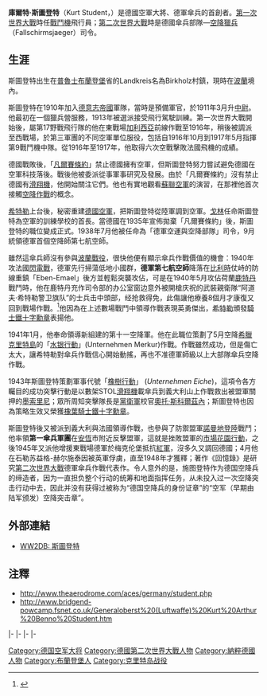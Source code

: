 {{Infobox Military Person
|name=庫爾特·斯圖登特<br/>{{lang|de|Kurt Student}}
|lived={{bd|1890年|5月12日|1978年|7月1日|catIdx=}}
|placeofbirth={{birth date|1890|5|12|df=y}}
{{flag|German Empire}}[[布蘭登堡|布蘭登堡]]
|placeofdeath={{Death date and age|mf=yes|1978|7|1|1890|5|12|df=y}}
{{GER}}[[萊姆戈|萊姆戈]]
|image=Bundesarchiv Bild 146-1979-128-26, Bernhard-Hermann Ramcke, Kurt Student crop.jpg
|caption=
|nickname=
|allegiance={{flagicon|Nazi Germany}}[[納粹德國|納粹德國]]
|branch=[[納粹德國空軍|納粹德國空軍]]
|serviceyears=1910-1945
|rank=[[大將|大將]]
|commands=
|unit=
|battles=[[第一次世界大戰|第一次世界大戰]]<br>[[第二次世界大戰|第二次世界大戰]]
|awards=''[[House_Order_of_Hohenzollern|House Order of Hohenzollern]]''<br>''[[鐵十字勳章|橡葉騎士鐵十字勳章]]''
|laterwork=}}

'''庫爾特·斯圖登特'''（Kurt Student，{{bd|1890年|5月12日|1978年|7月1日|catIdx=K}}）是德國空軍大將、德軍傘兵的首創者。[[第一次世界大戰|第一次世界大戰]]時任[[戰鬥機|戰鬥機]]飛行員；[[第二次世界大戰|第二次世界大戰]]時是德國傘兵部隊—[[空降獵兵|空降獵兵]]（Fallschirmsjaeger）司令。

==生涯==
斯圖登特出生在[[普魯士|普魯士]][[布蘭登堡|布蘭登堡]]省{{lang|de|Züllichau-Schwiebus}}的Landkreis名為Birkholz村鎮，現時在[[波蘭|波蘭]]境內。

斯圖登特在1910年加入[[德意志帝國|德意志帝國]]軍隊，當時是預備軍官，於1911年3月升[[中尉|中尉]]。他最初在一個獵兵營服務，1913年被選派接受飛行駕駛訓練。第一次世界大戰開始後，屬第17野戰飛行隊的他在東戰場[[加利西亞|加利西亞]]前線作戰至1916年，稍後被調派至西戰場，於第三軍團的不同空軍單位服役，包括自1916年10月到1917年5月指揮第9戰鬥機中隊。從1916年至1917年，他取得六次空戰擊敗法國飛機的成績。

德國戰敗後，「[[凡爾賽條約|凡爾賽條約]]」禁止德國擁有空軍，但斯圖登特努力嘗試避免德國在空軍科技落後。戰後他被委派從事軍事研究及發展。由於「凡爾賽條約」沒有禁止德國有[[滑翔機|滑翔機]]，他開始關注它們。他也有實地觀看[[蘇聯空軍|蘇聯空軍]]的演習，在那裡他首次接觸[[空降作戰|空降作戰]]的概念。

[[希特勒|希特勒]]上台後，秘密重建[[德國空軍|德國空軍]]，把斯圖登特從陸軍調到空軍。[[戈林|戈林]]任命斯圖登特為空軍的訓練學校的首長。當德國在1935年宣佈拋棄「凡爾賽條約」後，斯圖登特的職位變成正式。1938年7月他被任命為「德軍空運與空降部隊」司令，9月統領德軍首個空降師第七航空師。

雖然這傘兵師沒有參與[[波蘭戰役|波蘭戰役]]，很快他便有顯示傘兵作戰價值的機會：1940年攻法國[[閃電戰|閃電戰]]，德軍先行掃蕩低地小國群，'''德軍第七航空師'''降落在[[比利時|比利時]]仗峙的防線重鎮「Eben-Emael」後方並輕鬆突襲攻佔，可是在1940年5月攻佔荷蘭[[鹿特丹|鹿特丹]]戰鬥時，他在鹿特丹充作司令部的办公室窗边意外被開槍庆祝的武裝親衛隊“阿道夫·希特勒警卫旗队”的士兵击中頭部，经抢救得免，此傷讓他療養8個月才康復又回到戰場作戰。<ref>{{cite book | author = [[B._H._Liddell_Hart|B. H. Liddell Hart]] | title = History of the Second World War | publisher = Konecky & Konecky | date = 1971 | page = 67}}</ref>他因為在上述數場戰鬥中領導作戰表現英勇傑出，[[希特勒|希特勒]]頒發[[鐵十字勳章|騎士鐵十字勳章]]表揚他。

1941年1月，他奉命領導新組建的第十一空降軍。他在此職位策劃了5月空降[[希臘|希臘]][[克里特島|克里特島]]的「[[克里特島戰役|水银行動]]」(Unternehmen Merkur)作戰。作戰雖然成功，但是傷亡太大，讓希特勒對傘兵作戰信心開始動搖，再也不准德軍師級以上大部隊傘兵空降作戰。

1943年斯圖登特策劃軍事代號「[[橡樹行動|橡樹行動]]」 (''Unternehmen Eiche'')，這項令各方矚目的成功突擊行動是以數架STOL[[滑翔機|滑翔機]]載傘兵到義大利山上作戰救出被盟軍關押的[[墨索里尼|墨索里尼]]；眾所周知突擊隊長是[[黨衛軍|黨衛軍]]校官[[奧托·斯科爾茲內|奧托·斯科爾茲內]]；斯圖登特也因為策略生效又榮獲[[鐵十字勳章|橡葉騎士鐵十字勳章]]。 

斯圖登特後又被派到義大利與法國領導作戰，也參與了防禦盟軍[[諾曼地登陸|諾曼地登陸]]戰鬥；他率領'''第一傘兵軍團'''在[[安恆|安恆]]市附近反擊盟軍，這就是挫敗盟軍的[[市場花園行動|市場花園行動]]，之後1945年又派他增援東戰場德軍於梅克伦堡抵抗[[苏联红军|紅軍]]，沒多久又調回德國；4月他在石勒苏益格-赫尔施泰因被英軍俘虜，直至1948年才獲釋；著作《回憶錄》是研究[[第二次世界大戰|第二次世界大戰]]德軍傘兵作戰代表作。令人意外的是，施图登特作为德国空降兵的缔造者，因为一直担负整个行动的统筹和地面指挥任务，从未投入过一次空降突击行动中去，因此并没有获得过被称为“德国空降兵的身份证章”的“空军（早期由陆军颁发）空降突击章”。

==外部連結==
* [http://ww2db.com/person_bio.php?person_id=225 WW2DB: 斯圖登特] {{Wayback|url=http://ww2db.com/person_bio.php?person_id=225 |date=20210412034532 }}

==注釋==
{{reflist}}

* http://www.theaerodrome.com/aces/germany/student.php {{Wayback|url=http://www.theaerodrome.com/aces/germany/student.php |date=20210517223450 }}
* http://www.bridgend-powcamp.fsnet.co.uk/Generaloberst%20(Luftwaffe)%20Kurt%20Arthur%20Benno%20Student.htm {{Wayback|url=http://www.bridgend-powcamp.fsnet.co.uk/Generaloberst%20(Luftwaffe)%20Kurt%20Arthur%20Benno%20Student.htm |date=20130822082529 }}

{{s-start}}
{{s-mil}}
|-
{{s-bef|before=none}}
{{s-ttl|title=第1[[傘兵|傘兵]]師(即第七航空師)師長|
years=1938年9月1日－1940年5月16日}}
{{s-aft|after=[[中將|中將]] [[Richard_Putzier|Richard Putzier]]}}
|-
{{s-bef|before=none}}
{{s-ttl|title=Commander of [[XI._Fliegerkorps|XI. Fliegerkorps]]|years=1940年12月19日－1944年4月3日}}
{{s-non|reason=重新編組 [[第一傘兵軍團|第一傘兵軍團]]}}
|-
{{s-non|reason=德軍第6軍}}
{{s-ttl|title=Commander of [[第一傘兵軍團|第一傘兵軍團]]|
years=1944年9月4日－1944年11月18日}}
{{s-aft|after=General der Fallschirmtruppen [[阿佛瑞·史科倫|阿佛瑞·史科倫]]}}
|-
{{s-bef|before=General der Infanterie [[袞特·布魯門特里特|袞特·布魯門特里特]]}}
{{s-ttl|title=第一傘兵軍團 司令|
years=1945年4月10日－1945年4月28日}}
{{s-aft|after=General der Infanterie [[Erich_Straube|Erich Straube]]}}
{{s-end}}
{{納粹德國大將}}
{{Authority control}}
[[Category:德国空军大将|Category:德国空军大将]]
{{DEFAULTSORT:Student, Kurt}}
[[Category:德國第二次世界大戰人物|Category:德國第二次世界大戰人物]]
[[Category:納粹德國人物|Category:納粹德國人物]]
[[Category:布蘭登堡人|Category:布蘭登堡人]]
[[Category:克里特岛战役|Category:克里特岛战役]]
